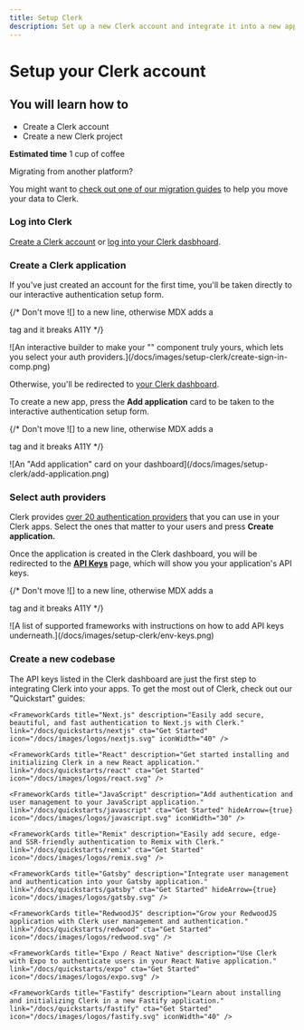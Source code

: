 ```yaml
---
title: Setup Clerk
description: Set up a new Clerk account and integrate it into a new application.
---
```


# Setup your Clerk account

## You will learn how to

* Create a Clerk account
* Create a new Clerk project

**Estimated time** 1 cup of coffee

<Callout type="info">
  Migrating from another platform?

  You might want to [check out one of our migration guides](/docs/deployments/migrate-overview) to help
  you move your data to Clerk.
</Callout>

<Steps>

### Log into Clerk

[Create a Clerk account](https://dashboard.clerk.com/sign-up) or [log into your Clerk dasbhoard](https://dashboard.clerk.com/).

### Create a Clerk application

If you've just created an account for the first time, you'll be taken directly to our interactive authentication setup form.

{/* Don't move ![] to a new line, otherwise MDX adds a <p> tag and it breaks A11Y */}

<div style={{filter: "drop-shadow(rgba(0, 0, 0, 0.16) 0px 12px 24px)"}}>![An interactive builder to make your "<SignIn />" component truly yours, which lets you select your auth providers.](/docs/images/setup-clerk/create-sign-in-comp.png)</div>

Otherwise, you'll be redirected to [your Clerk dashboard](https://dashboard.clerk.com/).

To create a new app, press the **Add application** card to be taken to the interactive authentication setup form.

{/* Don't move ![] to a new line, otherwise MDX adds a <p> tag and it breaks A11Y */}

<div style={{filter: "drop-shadow(rgba(0, 0, 0, 0.16) 0px 12px 24px)", maxWidth: "400px"}}>![An "Add application" card on your dashboard](/docs/images/setup-clerk/add-application.png)</div>

### Select auth providers

Clerk provides [over 20 authentication providers](/docs/authentication/social-connections/overview) that you can use in your Clerk apps. Select the ones that matter to your users and press **Create application.**

Once the application is created in the Clerk dashboard, you will be redirected to the **[API Keys](https://dashboard.clerk.com/last-active?path=api-keys)** page, which will show you your application's API keys.

{/* Don't move ![] to a new line, otherwise MDX adds a <p> tag and it breaks A11Y */}

<div style={{filter: "drop-shadow(rgba(0, 0, 0, 0.16) 0px 12px 24px)"}}>![A list of supported frameworks with instructions on how to add API keys underneath.](/docs/images/setup-clerk/env-keys.png)</div>

### Create a new codebase

The API keys listed in the Clerk dashboard are just the first step to integrating Clerk into your apps. To get the most out of Clerk, check out our "Quickstart" guides:

<div className="container mx-auto my-4">
  <div className="grid grid-cols-1 gap-6 md:grid-cols-2">

    <FrameworkCards title="Next.js" description="Easily add secure, beautiful, and fast authentication to Next.js with Clerk." link="/docs/quickstarts/nextjs" cta="Get Started" icon="/docs/images/logos/nextjs.svg" iconWidth="40" />

    <FrameworkCards title="React" description="Get started installing and initializing Clerk in a new React application." link="/docs/quickstarts/react" cta="Get Started" icon="/docs/images/logos/react.svg" />

    <FrameworkCards title="JavaScript" description="Add authentication and user management to your JavaScript application." link="/docs/quickstarts/javascript" cta="Get Started" hideArrow={true} icon="/docs/images/logos/javascript.svg" iconWidth="30" />

    <FrameworkCards title="Remix" description="Easily add secure, edge- and SSR-friendly authentication to Remix with Clerk." link="/docs/quickstarts/remix" cta="Get Started" icon="/docs/images/logos/remix.svg" />

    <FrameworkCards title="Gatsby" description="Integrate user management and authentication into your Gatsby application." link="/docs/quickstarts/gatsby" cta="Get Started" hideArrow={true} icon="/docs/images/logos/gatsby.svg" />

    <FrameworkCards title="RedwoodJS" description="Grow your RedwoodJS application with Clerk user management and authentication." link="/docs/quickstarts/redwood" cta="Get Started" icon="/docs/images/logos/redwood.svg" />

    <FrameworkCards title="Expo / React Native" description="Use Clerk with Expo to authenticate users in your React Native application." link="/docs/quickstarts/expo" cta="Get Started" icon="/docs/images/logos/expo.svg" />

    <FrameworkCards title="Fastify" description="Learn about installing and initializing Clerk in a new Fastify application." link="/docs/quickstarts/fastify" cta="Get Started" icon="/docs/images/logos/fastify.svg" iconWidth="40" />
  </div>
</div>

</Steps>
